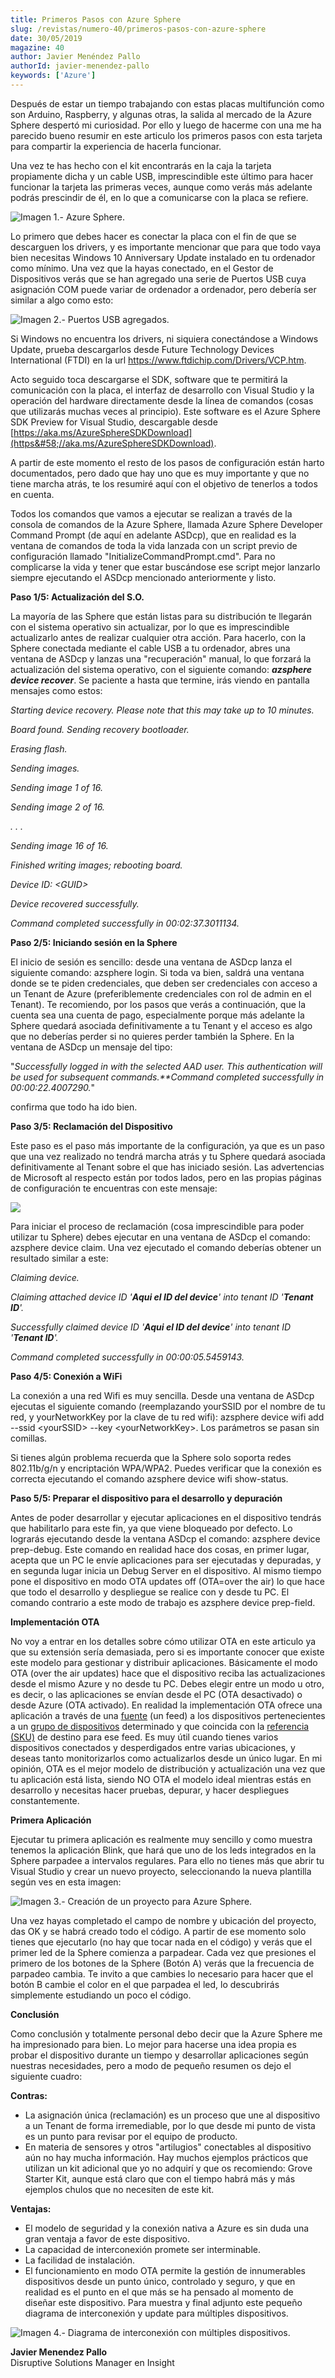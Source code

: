 ```yaml
---
title: Primeros Pasos con Azure Sphere
slug: /revistas/numero-40/primeros-pasos-con-azure-sphere
date: 30/05/2019
magazine: 40
author: Javier Menéndez Pallo
authorId: javier-menendez-pallo
keywords: ['Azure']
---
```



<ArticleHeader frontmatter={props.pageContext.frontmatter} />



Después de estar un tiempo trabajando con estas placas multifunción como son Arduino, Raspberry, y algunas otras, la salida al mercado de la Azure Sphere despertó mi curiosidad. Por ello y luego de hacerme con una me ha parecido bueno resumir en este articulo los primeros pasos con esta tarjeta para compartir la experiencia de hacerla funcionar.

Una vez te has hecho con el kit encontrarás en la caja la tarjeta propiamente dicha y un cable USB, imprescindible este último para hacer funcionar la tarjeta las primeras veces, aunque como verás más adelante podrás prescindir de él, en lo que a comunicarse con la placa se refiere.

![Imagen 1.- Azure Sphere.](../../../images/numero40/primeros-pasos-con-azure-sphere/image1.png)

Lo primero que debes hacer es conectar la placa con el fin de que se descarguen los drivers, y es importante mencionar que para que todo vaya bien necesitas Windows 10 Anniversary Update instalado en tu ordenador como mínimo. Una vez que la hayas conectado, en el Gestor de Dispositivos verás que se han agregado una serie de Puertos USB cuya asignación COM puede variar de ordenador a ordenador, pero debería ser similar a algo como esto:

![Imagen 2.- Puertos USB agregados.](../../../images/numero40/primeros-pasos-con-azure-sphere/image2.png)

Si Windows no encuentra los drivers, ni siquiera conectándose a Windows Update, prueba descargarlos desde Future Technology Devices International (FTDI) en la url https://www.ftdichip.com/Drivers/VCP.htm.

Acto seguido toca descargarse el SDK, software que te permitirá la comunicación con la placa, el interfaz de desarrollo con Visual Studio y la operación del hardware directamente desde la línea de comandos (cosas que utilizarás muchas veces al principio). Este software es el Azure Sphere SDK Preview for Visual Studio, descargable desde [https://aka.ms/AzureSphereSDKDownload](https&#58;//aka.ms/AzureSphereSDKDownload).

A partir de este momento el resto de los pasos de configuración están harto documentados, pero dado que hay uno que es muy importante y que no tiene marcha atrás, te los resumiré aquí con el objetivo de tenerlos a todos en cuenta.

Todos los comandos que vamos a ejecutar se realizan a través de la consola de comandos de la Azure Sphere, llamada Azure Sphere Developer Command Prompt (de aquí en adelante ASDcp), que en realidad es la ventana de comandos de toda la vida lanzada con un script previo de configuración llamado "InitializeCommandPrompt.cmd". Para no complicarse la vida y tener que estar buscándose ese script mejor lanzarlo siempre ejecutando el ASDcp mencionado anteriormente y listo.

**Paso 1/5: Actualización del S.O.**

La mayoría de las Sphere que están listas para su distribución te llegarán con el sistema operativo sin actualizar, por lo que es imprescindible actualizarlo antes de realizar cualquier otra acción. Para hacerlo, con la Sphere conectada mediante el cable USB a tu ordenador, abres una ventana de ASDcp y lanzas una "recuperación" manual, lo que forzará la actualización del sistema operativo, con el siguiente comando: ***azsphere device recover***. Se paciente a hasta que termine, irás viendo en pantalla mensajes como estos:

*Starting device recovery. Please note that this may take up to 10 minutes.*

*Board found. Sending recovery bootloader.*

*Erasing flash.*

*Sending images.*

*Sending image 1 of 16.*

*Sending image 2 of 16.*

*. . .*

*Sending image 16 of 16.*

*Finished writing images; rebooting board.*

*Device ID: &lt;GUID&gt;*

*Device recovered successfully.*

*Command completed successfully in 00:02:37.3011134.*



**Paso 2/5: Iniciando sesión en la Sphere**

El inicio de sesión es sencillo: desde una ventana de ASDcp lanza el siguiente comando: azsphere login. Si toda va bien, saldrá una ventana donde se te piden credenciales, que deben ser credenciales con acceso a un Tenant de Azure (preferiblemente credenciales con rol de admin en el Tenant). Te recomiendo, por los pasos que verás a continuación, que la cuenta sea una cuenta de pago, especialmente porque más adelante la Sphere quedará asociada definitivamente a tu Tenant y el acceso es algo que no deberías perder si no quieres perder también la Sphere. En la ventana de ASDcp un mensaje del tipo:

"*Successfully logged in with the selected AAD user. This authentication will be used for subsequent commands.**Command completed successfully in 00:00:22.4007290.*"

confirma que todo ha ido bien.

**Paso 3/5: Reclamación del Dispositivo**

Este paso es el paso más importante de la configuración, ya que es un paso que una vez realizado no tendrá marcha atrás y tu Sphere quedará asociada definitivamente al Tenant sobre el que has iniciado sesión. Las advertencias de Microsoft al respecto están por todos lados, pero en las propias páginas de configuración te encuentras con este mensaje:

![](../../../images/numero40/primeros-pasos-con-azure-sphere/image3.png)

Para iniciar el proceso de reclamación (cosa imprescindible para poder utilizar tu Sphere) debes ejecutar en una ventana de ASDcp el comando: azsphere device claim. Una vez ejecutado el comando deberías obtener un resultado similar a este:

*Claiming device.*

*Claiming attached device ID '****Aqui el ID del device****' into tenant ID '****Tenant ID****'.*

*Successfully claimed device ID '****Aqui el ID del device****' into tenant ID '****Tenant ID****'.*

*Command completed successfully in 00:00:05.5459143.*



**Paso 4/5: Conexión a WiFi**

La conexión a una red Wifi es muy sencilla. Desde una ventana de ASDcp ejecutas el siguiente comando (reemplazando yourSSID por el nombre de tu red, y yourNetworkKey por la clave de tu red wifi): azsphere device wifi add --ssid &lt;yourSSID&gt; --key &lt;yourNetworkKey&gt;. Los parámetros se pasan sin comillas.

Si tienes algún problema recuerda que la Sphere solo soporta redes 802.11b/g/n y encriptación WPA/WPA2. Puedes verificar que la conexión es correcta ejecutando el comando azsphere device wifi show-status.

**Paso 5/5: Preparar el dispositivo para el desarrollo y depuración**

Antes de poder desarrollar y ejecutar aplicaciones en el dispositivo tendrás que habilitarlo para este fin, ya que viene bloqueado por defecto. Lo lograrás ejecutando desde la ventana ASDcp el comando: azsphere device prep-debug. Este comando en realidad hace dos cosas, en primer lugar, acepta que un PC le envíe aplicaciones para ser ejecutadas y depuradas, y en segunda lugar inicia un Debug Server en el dispositivo. Al mismo tiempo pone el dispositivo en modo OTA updates off (OTA=over the air) lo que hace que todo el desarrollo y despliegue se realice con y desde tu PC. El comando contrario a este modo de trabajo es azsphere device prep-field.



**Implementación OTA**

No voy a entrar en los detalles sobre cómo utilizar OTA en este articulo ya que su extensión sería demasiada, pero si es importante conocer que existe este modelo para gestionar y distribuir aplicaciones. Básicamente el modo OTA (over the air updates) hace que el dispositivo reciba las actualizaciones desde el mismo Azure y no desde tu PC. Debes elegir entre un modo u otro, es decir, o las aplicaciones se envían desde el PC (OTA desactivado) o desde Azure (OTA activado). En realidad la implementación OTA ofrece una aplicación a través de una [fuente](https&#58;//docs.microsoft.com/es-es/azure-sphere/deployment/deployment-concepts#feeds) (un feed) a los dispositivos pertenecientes a un [grupo de dispositivos](https&#58;//docs.microsoft.com/es-es/azure-sphere/deployment/deployment-concepts#device-groups) determinado y que coincida con la [referencia (SKU)](https&#58;//docs.microsoft.com/es-es/azure-sphere/deployment/deployment-concepts#skus-and-sku-sets) de destino para ese feed. Es muy útil cuando tienes varios dispositivos conectados y desperdigados entre varias ubicaciones, y deseas tanto monitorizarlos como actualizarlos desde un único lugar. En mi opinión, OTA es el mejor modelo de distribución y actualización una vez que tu aplicación está lista, siendo NO OTA el modelo ideal mientras estás en desarrollo y necesitas hacer pruebas, depurar, y hacer despliegues constantemente.

**Primera Aplicación**

Ejecutar tu primera aplicación es realmente muy sencillo y como muestra tenemos la aplicación Blink, que hará que uno de los leds integrados en la Sphere parpadee a intervalos regulares. Para ello no tienes más que abrir tu Visual Studio y crear un nuevo proyecto, seleccionando la nueva plantilla según ves en esta imagen:

![Imagen 3.- Creación de un proyecto para Azure Sphere.](../../../images/numero40/primeros-pasos-con-azure-sphere/image4.png)

Una vez hayas completado el campo de nombre y ubicación del proyecto, das OK y se habrá creado todo el código. A partir de ese momento solo tienes que ejecutarlo (no hay que tocar nada en el código) y verás que el primer led de la Sphere comienza a parpadear. Cada vez que presiones el primero de los botones de la Sphere (Botón A) verás que la frecuencia de parpadeo cambia. Te invito a que cambies lo necesario para hacer que el botón B cambie el color en el que parpadea el led, lo descubrirás simplemente estudiando un poco el código.

**Conclusión**

Como conclusión y totalmente personal debo decir que la Azure Sphere me ha impresionado para bien. Lo mejor para hacerse una idea propia es probar el dispositivo durante un tiempo y desarrollar aplicaciones según nuestras necesidades, pero a modo de pequeño resumen os dejo el siguiente cuadro:

**Contras:**

- La asignación única (reclamación) es un proceso que une al dispositivo a un Tenant de forma irremediable, por lo que desde mi punto de vista es un punto para revisar por el equipo de producto.
- En materia de sensores y otros "artilugios" conectables al dispositivo aún no hay mucha información. Hay muchos ejemplos prácticos que utilizan un kit adicional que yo no adquirí y que os recomiendo: Grove Starter Kit, aunque está claro que con el tiempo habrá más y más ejemplos chulos que no necesiten de este kit.


**Ventajas:**

- El modelo de seguridad y la conexión nativa a Azure es sin duda una gran ventaja a favor de este dispositivo.
- La capacidad de interconexión promete ser interminable.
- La facilidad de instalación.
- El funcionamiento en modo OTA permite la gestión de innumerables dispositivos desde un punto único, controlado y seguro, y que en realidad es el punto en el que más se ha pensado al momento de diseñar este dispositivo. Para muestra y final adjunto este pequeño diagrama de interconexión y update para múltiples dispositivos.


![Imagen 4.- Diagrama de interconexión con múltiples dispositivos.](../../../images/numero40/primeros-pasos-con-azure-sphere/image5.png)

**Javier Menendez Pallo** <br />
Disruptive Solutions Manager en Insight